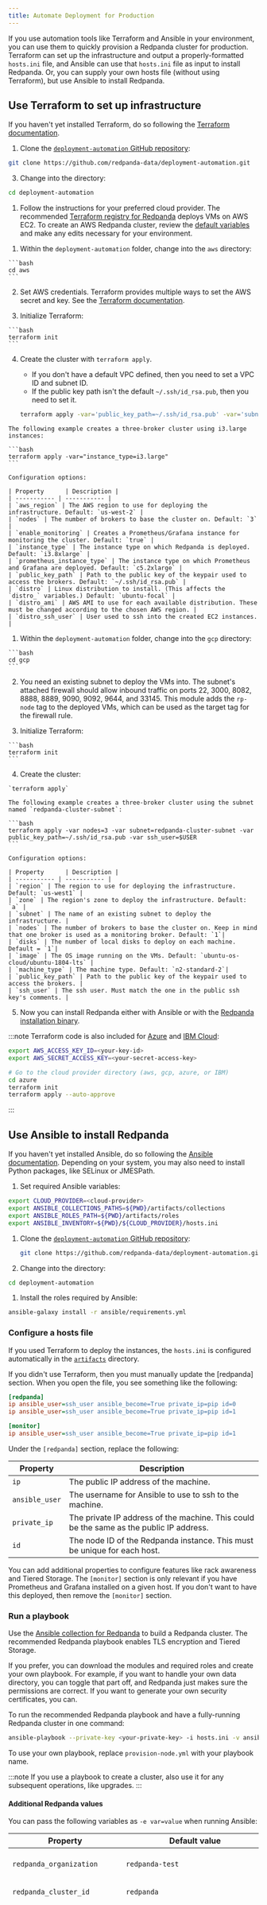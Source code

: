 ```yaml
---
title: Automate Deployment for Production
---
```


<head>
    <meta name="title" content="Automate Deployment for Production | Redpanda Docs"/>
    <meta name="description" content="Automate Deployment for Production."/>
    <link rel="canonical" href="https://docs.redpanda.com/docs/deploy/deployment-option/self-hosted/manual/production/production-deployment-automation/" />
</head>


If you use automation tools like Terraform and Ansible in your environment, you can use them to quickly provision a Redpanda cluster for production. Terraform can set up the infrastructure and output a properly-formatted `hosts.ini` file, and Ansible can use that `hosts.ini` file as input to install Redpanda. Or, you can supply your own hosts file (without using Terraform), but use Ansible to install Redpanda.

## Use Terraform to set up infrastructure

If you haven't yet installed Terraform, do so following the [Terraform documentation](https://learn.hashicorp.com/tutorials/terraform/install-cli).

1. Clone the [`deployment-automation` GitHub repository](https://github.com/redpanda-data/deployment-automation/):

 ```bash
 git clone https://github.com/redpanda-data/deployment-automation.git
 ```

3. Change into the directory:

 ```bash
 cd deployment-automation
 ```

1. Follow the instructions for your preferred cloud provider. The recommended [Terraform registry for Redpanda](https://registry.terraform.io/modules/redpanda-data/redpanda-cluster/aws/latest) deploys VMs on AWS EC2. To create an AWS Redpanda cluster, review the [default variables](https://github.com/redpanda-data/deployment-automation/blob/main/aws/main.tf) and make any edits necessary for your environment. 


<Tabs>
  <TabItem value="aws" label="AWS" default>

  1. Within the `deployment-automation` folder, change into the `aws` directory:

    ```bash
    cd aws
    ```

  2. Set AWS credentials. Terraform provides multiple ways to set the AWS secret and key. See the [Terraform documentation](https://registry.terraform.io/providers/hashicorp/aws/latest/docs#environment-variables).

  3. Initialize Terraform:

    ```bash
    terraform init
    ```


  4. Create the cluster with `terraform apply`. 
     - If you don't have a default VPC defined, then you need to set a VPC ID and subnet ID.
     - If the public key path isn't the default `~/.ssh/id_rsa.pub`, then you need to set it. 
    
      ```bash
      terraform apply -var='public_key_path=~/.ssh/id_rsa.pub' -var='subnet_id=<subnet-id>' -var='vpc_id=<vpc-id>'
      ```

    The following example creates a three-broker cluster using i3.large instances:

    ```bash
    terraform apply -var="instance_type=i3.large"
    ```
    
    Configuration options:

    | Property      | Description |
    | ----------- | ----------- |
    | `aws_region` | The AWS region to use for deploying the infrastructure. Default: `us-west-2` |
    | `nodes` | The number of brokers to base the cluster on. Default: `3` |
    | `enable_monitoring` | Creates a Prometheus/Grafana instance for monitoring the cluster. Default: `true` |
    | `instance_type` | The instance type on which Redpanda is deployed. Default: `i3.8xlarge` |
    | `prometheus_instance_type` | The instance type on which Prometheus and Grafana are deployed. Default: `c5.2xlarge` |
    | `public_key_path` | Path to the public key of the keypair used to access the brokers. Default: `~/.ssh/id_rsa.pub` |
    | `distro` | Linux distribution to install. (This affects the `distro_` variables.) Default: `ubuntu-focal` |
    | `distro_ami` | AWS AMI to use for each available distribution. These must be changed according to the chosen AWS region. |
    | `distro_ssh_user` | User used to ssh into the created EC2 instances. |


  </TabItem>

  <TabItem value="gcp" label="GCP">

  1. Within the `deployment-automation` folder, change into the `gcp` directory:

    ```bash
    cd gcp
    ```

  2. You need an existing subnet to deploy the VMs into. The subnet's attached firewall should allow inbound traffic on ports 22, 3000, 8082, 8888, 8889, 9090,  9092, 9644, and 33145. This module adds the `rp-node` tag to the deployed VMs, which can be used as the target tag for the firewall rule.

  3. Initialize Terraform:

    ```bash
    terraform init
    ```

  4. Create the cluster: 
 
    `terraform apply`

    The following example creates a three-broker cluster using the subnet named `redpanda-cluster-subnet`:

    ```bash
    terraform apply -var nodes=3 -var subnet=redpanda-cluster-subnet -var public_key_path=~/.ssh/id_rsa.pub -var ssh_user=$USER
    ```
   
    Configuration options:
   
    | Property      | Description |
    | ----------- | ----------- |
    | `region` | The region to use for deploying the infrastructure. Default: `us-west1` |
    | `zone` | The region's zone to deploy the infrastructure. Default: `a` |
    | `subnet` | The name of an existing subnet to deploy the infrastructure. |
    | `nodes` | The number of brokers to base the cluster on. Keep in mind that one broker is used as a monitoring broker. Default: `1`|
    | `disks` | The number of local disks to deploy on each machine. Default = `1`|
    | `image` | The OS image running on the VMs. Default: `ubuntu-os-cloud/ubuntu-1804-lts` |
    | `machine_type` | The machine type. Default: `n2-standard-2`|
    | `public_key_path` | Path to the public key of the keypair used to access the brokers. |
    | `ssh_user` | The ssh user. Must match the one in the public ssh key's comments. |


  </TabItem>

</Tabs>

5. Now you can install Redpanda either with Ansible or with the [Redpanda installation binary](../../production/production-deployment).

:::note
Terraform code is also included for [Azure](https://github.com/redpanda-data/deployment-automation/blob/main/azure/README.md) and [IBM Cloud](https://github.com/redpanda-data/deployment-automation/blob/main/ibm/README.md):
```bash
export AWS_ACCESS_KEY_ID=<your-key-id>
export AWS_SECRET_ACCESS_KEY=<your-secret-access-key>

# Go to the cloud provider directory (aws, gcp, azure, or IBM)
cd azure
terraform init
terraform apply --auto-approve
```
:::


## Use Ansible to install Redpanda

If you haven't yet installed Ansible, do so following the [Ansible documentation](https://docs.ansible.com/ansible/latest/installation_guide/intro_installation.html). Depending on your system, you may also need to install Python packages, like SELinux or JMESPath.

1. Set required Ansible variables:

  ```bash
  export CLOUD_PROVIDER=<cloud-provider>
  export ANSIBLE_COLLECTIONS_PATHS=${PWD}/artifacts/collections
  export ANSIBLE_ROLES_PATH=${PWD}/artifacts/roles
  export ANSIBLE_INVENTORY=${PWD}/${CLOUD_PROVIDER}/hosts.ini
  ```

1. Clone the [`deployment-automation` GitHub repository](https://github.com/redpanda-data/deployment-automation/):

   ```bash
   git clone https://github.com/redpanda-data/deployment-automation.git
   ```

1. Change into the directory:

  ```bash
  cd deployment-automation
  ```

1. Install the roles required by Ansible:

  ```bash
  ansible-galaxy install -r ansible/requirements.yml
  ```

### Configure a hosts file

If you used Terraform to deploy the instances, the `hosts.ini` is configured automatically in the [`artifacts`](https://github.com/redpanda-data/deployment-automation/tree/main/artifacts) directory. 

If you didn't use Terraform, then you must manually update the [redpanda] section. When you open the file, you see something like the following:

```ini
[redpanda]
ip ansible_user=ssh_user ansible_become=True private_ip=pip id=0
ip ansible_user=ssh_user ansible_become=True private_ip=pip id=1

[monitor]
ip ansible_user=ssh_user ansible_become=True private_ip=pip id=1
```

Under the `[redpanda]` section, replace the following:

| Property      | Description |
| ----------- | ----------- |
| `ip` | The public IP address of the machine. |
| `ansible_user` | The username for Ansible to use to ssh to the machine. |
| `private_ip` | The private IP address of the machine. This could be the same as the public IP address. |
| `id` | The node ID of the Redpanda instance. This must be unique for each host. |

You can add additional properties to configure features like rack awareness and Tiered Storage. The `[monitor]` section is only relevant if you have Prometheus and Grafana installed on a given host. If you don't want to have this deployed, then remove the `[monitor]` section.

### Run a playbook

Use the [Ansible collection for Redpanda](https://galaxy.ansible.com/redpanda/cluster) to build a Redpanda cluster. The recommended Redpanda playbook enables TLS encryption and Tiered Storage. 

If you prefer, you can download the modules and required roles and create your own playbook. For example, if you want to handle your own data directory, you can toggle that part off, and Redpanda just makes sure the permissions are correct. If you want to generate your own security certificates, you can. 

To run the recommended Redpanda playbook and have a fully-running Redpanda cluster in one command:

 ```bash
 ansible-playbook --private-key <your-private-key> -i hosts.ini -v ansible/playbooks/provision-node.yml
 ```

To use your own playbook, replace `provision-node.yml` with your playbook name. 

:::note
If you use a playbook to create a cluster, also use it for any subsequent operations, like upgrades.
:::

#### Additional Redpanda values

You can pass the following variables as `-e var=value` when running Ansible:

| Property      | Default value | Description |
| ----------- | ----------- | ----------- |
| `redpanda_organization` | `redpanda-test` | Set this to identify your organization in the asset management system. |
| `redpanda_cluster_id` | `redpanda` | Helps identify the cluster. |
| `advertise_public_ips` | `false` | Configure Redpanda to advertise the node's public IPs for client communication instead of private IPs. This enables using the cluster from outside its subnet. Note: This is not recommended for production deployments, because it means that your nodes will be public. 
| `grafana_admin_pass` | <your_secure_password> | Configure Grafana's admin user's password. |
| `ephemeral_disk` | `false` | Enable filesystem check for attached disk. This is useful when using attached disks in instances with ephemeral OS disks like Azure L Series. This allows a filesystem repair at boot time and ensures that the drive is remounted automatically after a reboot. |
| `redpanda_mode` | `production` | Enables hardware optimization. |
| `redpanda_admin_api_port` | `9644` |  |
| `redpanda_kafka_port` | `9092` |  |
| `redpanda_rpc_port` | `33145` |  |
| `is_using_unstable` | `false` | Enables access to unstable builds. | 
| `redpanda_version` | `latest` | For example, 22.2.2-1 or 22.3.1~rc1-1. If this value is set, then the package is upgraded if the installed version is lower than what has been specified. |
| `redpanda_rpk_opts` |  | Command line options to be passed to instances where `rpk` is used on the playbook; for example, superuser credentials can be specified as "--user myuser --password mypassword". |
| `redpanda_install_status` | `present` | If `redpanda_version` is set to latest, changing `redpanda_install_status` to latest causes an upgrade; otherwise, the currently-installed version remains. |
| `redpanda_data_directory` | `/var/lib/redpanda/data` | Path where Redpanda keeps its data. |
| `redpanda_key_file` | `/etc/redpanda/certs/node.key` | TLS: Path to private key. |
| `redpanda_cert_file` | `/etc/redpanda/certs/node.crt` | TLS: Path to signed certificate. |
| `redpanda_truststore_file` | `/etc/redpanda/certs/truststore.pem` | TLS: Path to truststore. |
| `tls` | `false` | Set to true to configure Redpanda to use TLS. This can be set on a per-node basis, although this may lead to errors configuring `rpk`. |
| `skip_node` |	`false`	| Per-node config to prevent the Redpanda_broker role being applied to this specific node. Use carefully when adding new nodes to avoid existing nodes from being reconfigured. |
| `restart_node` | `false` | Per-node config to prevent Redpanda brokers from being restarted after updating. Use with care: this can cause `rpk` to be reconfigured but the node not be restarted and therefore be in an inconsistent state. |
| `rack` | `undefined` | Per-node config to enable rack awareness. Rack awareness is enabled cluster-wide if at least one node has the rack variable set. |
| `tiered_storage_bucket_name` |  | Set bucket name to enable Tiered Storage. |
| `aws_region` |  | The region to be used if Tiered Storage is enabled. |

#### Custom configuration

You can specify any available Redpanda configuration value (or set of values) by passing a JSON dictionary as an Ansible `extra-var`. These values are spliced with the calculated configuration and only override the values that you specify. Values must be unset manually with `rpk`. There are two sub-dictionaries you can specify: `redpanda.cluster` and `redpanda.node`. For more information, see [Cluster Configuration Properties](../../../../../../reference/cluster-properties) and [Node Configuration Properties](../../../../../../reference/node-properties). 

```bash
export JSONDATA='{"cluster":{"auto_create_topics_enabled":"true"},"node":{"developer_mode":"false"}}'
ansible-playbook ansible/<playbook-name>.yml --private-key artifacts/testkey -e redpanda="${JSONDATA}"
```

:::note
Adding whitespace to the JSON breaks configuration merging. 
:::

Use `rpk` and standard Kafka tools to produce and consume from the Redpanda cluster.

#### Configure Grafana

To deploy a Grafana node, you must have a `[monitor]` section in your hosts file. The Grafana URL is `http://<grafana-host>:3000/login`.

To run the `deploy-prometheus-grafana.yml` playbook:

```bash
ansible-playbook ansible/deploy-prometheus-grafana.yml \
-i hosts.ini \
--private-key '<path-to-a-private-key-with-ssh-access-to-the-hosts>'
```

#### Build the cluster with TLS enabled

Configure TLS with externally-provided and signed certificates. Then run the `provision-tls-cluster` playbook, specifying the certificate locations on new hosts. You can either pass the variables in the command line or edit the file and pass them there. Consider whether you want public access to the Kafka API and Admin API endpoints. For example:

```bash
ansible-playbook ansible/provision-tls-cluster.yml \
-i hosts.ini \
--private-key '<path-to-a-private-key-with-ssh-access-to-the-hosts>' \
--extra-vars create_demo_certs=false \
--extra-vars advertise_public_ips=false \ 
--extra-vars handle_certs=false \
--extra-vars redpanda_truststore_file='<path-to-ca.crt-file>' 
```

#### Add nodes to an existing cluster

To add nodes to a cluster, you must add them to the hosts file and run the relevant playbook again. You can add `skip_node=true` to the existing hosts to avoid the playbooks being rerun on them.

#### Upgrade a cluster

The playbook is designed to be idempotent, so it should be suitable for running as part of a CI/CD pipeline or through Ansible Tower. Upgrade support is built in, and the playbook is capable of upgrading the packages and then performing a rolling upgrade across the cluster.

:::note notes
- Because any changes made to properties outside of the playbook may be overwritten by this procedure, these settings should be incorporated as part of the provided `--extra-vars`. For example, `--extra-vars=enable_tls=true`. See [Custom configuration](#custom-configuration).
- Test that your upgrade path is safe before using it in production.
:::

To upgrade a cluster, run the playbook with a specific target version. If the target version is higher than the currently installed version, then the cluster is upgraded and restarted automatically:

```bash
ansible-playbook --private-key ~/.ssh/id_rsa ansible/<playbook-name>.yml -i hosts.ini -e redpanda_version=22.3.10-1 
```

By default the playbook selects the latest version of the Redpanda packages, but an upgrade is only performed if the `redpanda_install_status` variable is set to `latest`:

```bash
ansible-playbook --private-key ~/.ssh/id_rsa ansible/<playbook-name>.yml -i hosts.ini -e redpanda_install_status=latest 
```

It's possible to upgrade clusters where SASL authentication has been turned on. For this, you need to additionally specify the `redpanda_rpk_opts` variable to include to username and password or a superuser or appropriately privileged user. For example:

```bash
ansible-playbook --private-key ~/.ssh/id_rsa ansible/<playbook-name>.yml -i hosts.ini --extra-vars=redpanda_install_status=latest --extra-vars "{
\"redpanda_rpk_opts\": \"--user ${MY_USER} --password ${MY_USER_PASSWORD}\"
}"
```

Similarly, you can put the `redpanda_rpk_opts` into a YAML file protected with Ansible vault.

```bash
ansible-playbook --private-key ~/.ssh/id_rsa ansible/<playbook-name>.yml -i hosts.ini --extra-vars=redpanda_install_status=latest --extra-vars @vault-file.yml --ask-vault-pass
```


### Troubleshooting

On Mac OS X, Python may be [unable to fork workers](https://stackoverflow.com/questions/50168647/multiprocessing-causes-python-to-crash-and-gives-an-error-may-have-been-in-progr). If you see something like this:

```bash
ok: [34.209.26.177] => {“changed”: false, “stat”: {“exists”: false}}
objc[57889]: +[__NSCFConstantString initialize] may have been in progress in another thread when fork() was called.
objc[57889]: +[__NSCFConstantString initialize] may have been in progress in another thread when fork() was called. We cannot safely call it or ignore it in the fork() child process. Crashing instead. Set a breakpoint on objc_initializeAfterForkError to debug.
ERROR! A worker was found in a dead state
```

To resolve this, try setting an environment variable: 

```bash
export OBJC_DISABLE_INITIALIZE_FORK_SAFETY=YES
```